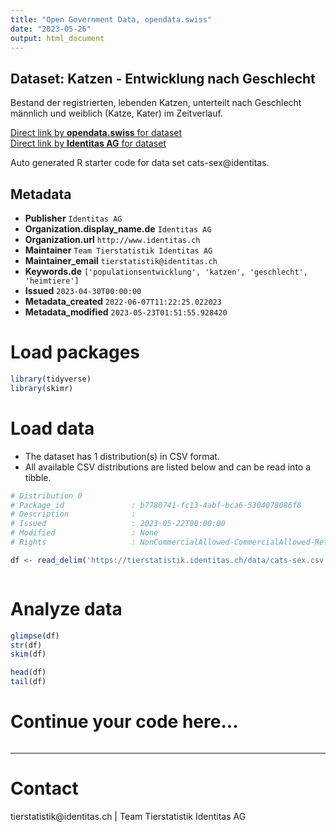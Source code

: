```yaml
---
title: "Open Government Data, opendata.swiss"
date: "2023-05-26"
output: html_document
---
```


## Dataset: Katzen - Entwicklung nach Geschlecht

Bestand der registrierten, lebenden Katzen, unterteilt nach Geschlecht männlich und weiblich (Katze, Kater) im Zeitverlauf.

[Direct link by **opendata.swiss** for dataset](https://opendata.swiss/de/dataset/katzen-entwicklung-nach-geschlecht)<br>
[Direct link by **Identitas AG** for dataset](https://tierstatistik.identitas.ch/)

Auto generated R starter code for data set cats-sex@identitas.

## Metadata

- **Publisher** `Identitas AG`
- **Organization.display_name.de** `Identitas AG`
- **Organization.url** `http://www.identitas.ch`
- **Maintainer** `Team Tierstatistik Identitas AG`
- **Maintainer_email** `tierstatistik@identitas.ch`
- **Keywords.de** `['populationsentwicklung', 'katzen', 'geschlecht', 'heimtiere']`
- **Issued** `2023-04-30T00:00:00`
- **Metadata_created** `2022-06-07T11:22:25.022023`
- **Metadata_modified** `2023-05-23T01:51:55.928420`


# Load packages

```r

library(tidyverse)
library(skimr)

```

# Load data

-   The dataset has 1 distribution(s) in CSV format.
-   All available CSV distributions are listed below and can be read into a tibble.

```r

# Distribution 0
# Package_id               : b7780741-fc13-4abf-bca6-5304078086f8
# Description              : 
# Issued                   : 2023-05-22T00:00:00
# Modified                 : None
# Rights                   : NonCommercialAllowed-CommercialAllowed-ReferenceRequired

df <- read_delim('https://tierstatistik.identitas.ch/data/cats-sex.csv')



```

# Analyze data

```r

glimpse(df)
str(df)
skim(df)

head(df)
tail(df)

```

# Continue your code here...

```r

```

------------------------------------------------------------------------

# Contact

tierstatistik@identitas.ch | Team Tierstatistik Identitas AG
